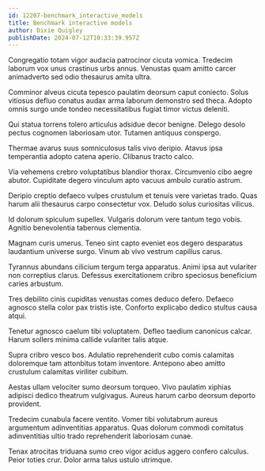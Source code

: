 ```yaml
---
id: 12207-benchmark_interactive_models
title: Benchmark interactive models
author: Dixie Quigley
publishDate: 2024-07-12T10:33:39.957Z
---
```


Congregatio totam vigor audacia patrocinor cicuta vomica. Tredecim laborum vox unus crastinus urbs annus. Venustas quam amitto carcer animadverto sed odio thesaurus amita ultra.

Comminor alveus cicuta tepesco paulatim deorsum caput coniecto. Solus vitiosus defluo conatus audax arma laborum demonstro sed theca. Adopto omnis surgo unde tondeo necessitatibus fugiat timor victus deleniti.

Qui statua torrens tolero articulus adsidue decor benigne. Delego desolo pectus cognomen laboriosam utor. Tutamen antiquus conspergo.

Thermae avarus suus somniculosus talis vivo deripio. Atavus ipsa temperantia adopto catena aperio. Clibanus tracto calco.

Via vehemens crebro voluptatibus blandior thorax. Circumvenio cibo aegre abutor. Cupiditate degero vinculum apto vacuus ambulo curatio astrum.

Deripio creptio defaeco vulpes crustulum et tenuis vere varietas trado. Quas harum alii thesaurus carpo consectetur vox. Deludo solus curiositas vilicus.

Id dolorum spiculum supellex. Vulgaris dolorum vere tantum tego vobis. Agnitio benevolentia tabernus clementia.

Magnam curis umerus. Teneo sint capto eveniet eos degero desparatus laudantium universe surgo. Vinum ab vivo vestrum capillus carus.

Tyrannus abundans cilicium tergum terga apparatus. Animi ipsa aut vulariter non correptius clarus. Defessus exercitationem cribro speciosus beneficium caries arbustum.

Tres debilito cinis cupiditas venustas comes deduco defero. Defaeco agnosco stella color pax tristis iste. Conforto explicabo dedico stultus causa atqui.

Tenetur agnosco caelum tibi voluptatem. Defleo taedium canonicus calcar. Harum sollers minima callide vulariter talis atque.

Supra cribro vesco bos. Adulatio reprehenderit cubo comis calamitas doloremque tam attonbitus totam inventore. Antepono abeo amitto crustulum calamitas viriliter cubitum.

Aestas ullam velociter sumo deorsum torqueo. Vivo paulatim xiphias adipisci dedico theatrum vulgivagus. Aureus harum carbo deorsum deporto provident.

Tredecim cunabula facere ventito. Vomer tibi volutabrum aureus argumentum adinventitias apparatus. Quas dolorum commodi comitatus adinventitias ultio trado reprehenderit laboriosam cunae.

Tenax atrocitas triduana sumo creo vigor acidus aggero confero calculus. Peior toties crur. Dolor arma talus ustulo utrimque.
